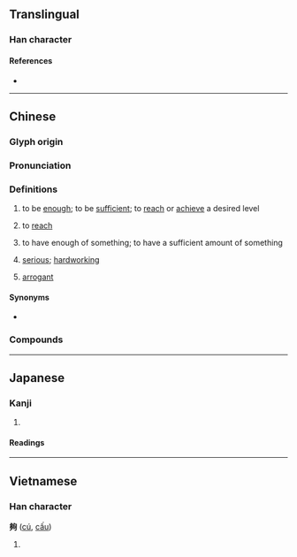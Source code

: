 {{also|够}}
{{character info}}
==Translingual==

===Han character===
{{Han char|rn=36|rad=夕|as=08|sn=11|four=27220|canj=NNPR|ids=⿰多句}}

====References====
* {{Han ref|kx=0247.100|dkj=05777|dj=0491.120|hdz=20864.050|uh=5920|ud=22816|bh=B0F7|bd=45303}}

----

==Chinese==
{{zh-forms|s=够|t2=够|alt=彀}}

===Glyph origin===
{{Han etym}}

===Pronunciation===
{{zh-pron
|m=gòu
|c=gau3
|h=pfs=kieu
|md=
|mn=kàu/qz:kiò/xm,zz:kò͘
|mn_note=kàu - vernacular; kiò/kò͘ - literary
|mn-t=gou3/gao3
|mn-t_note=gou3 - literary; gao3 - vernacular
|w=
|mc=y
|oc=y
|cat=a
}}

===Definitions===
{{zh-hanzi}}

# to be [[enough]]; to be [[sufficient]]; to [[reach]] or [[achieve]] a desired level
#: {{zh-x|我 的 錢 不夠。|I don't have enough money.}}
#: {{zh-x|一個 就 夠 了。|One is enough.}}
#: {{zh-x|他們 說 沒 吃 夠。|They say that they're still hungry. (''lit.'' They say that they didn't eat '''enough'''.)}}
# to [[reach]]
#: {{zh-x|夠 不 著|can't reach}}
# to have enough of something; to have a sufficient amount of something
#: {{zh-x|夠 嗮 嘢 食|having plenty of things to eat|C}}
#: {{zh-x|佢 唔 夠膽 食 鳳爪。|He doesn't have enough guts to try chicken feet.|C}}
#: {{zh-x|我 夠 了。|I'm fine./I don't need more.}}
# {{lb|zh|Hakka}} [[serious]]; [[hardworking]]
# {{lb|zh|Hakka}} [[arrogant]]

====Synonyms====
* {{qualifier|Hakka}} {{zh-l|罅|tr=la}}

===Compounds===
{{zh-der|夠味|夠分量|不夠格|儘夠|夠嗆|夥夠|夠面子|夠瞧的|夠情調|不夠味|不夠料|僅夠|夠本|夠不上|不夠|夠義氣|夠朋友|夠數|夠勁|夠交情|夠過兒|夠格|不夠眼光|夠受|不夠瞧|不夠數兒|足夠|能夠|夠皮|有夠}}

{{zh-cat|Beginning}}

----

==Japanese==

===Kanji===
{{ja-kanji|grade=|rs=夕08}}

# {{rfdef|ja|sort=夕08}}

====Readings====
{{ja-readings
|goon=く
|kanon=こう
|kun=あつ-まる, おお-い<おほ-い
}}

----

==Vietnamese==

===Han character===
'''夠''' ([[cú]], [[cấu]])

# {{rfdef|vi}}

{{cln|vi|Han tu}}